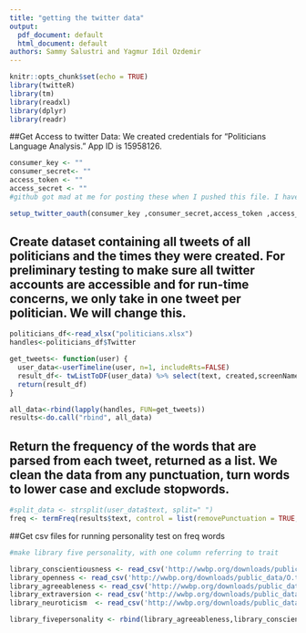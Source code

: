```yaml
---
title: "getting the twitter data"
output:
  pdf_document: default
  html_document: default
authors: Sammy Salustri and Yagmur Idil Ozdemir
---
```


```r
knitr::opts_chunk$set(echo = TRUE)
library(twitteR)
library(tm)
library(readxl)
library(dplyr)
library(readr)
```

##Get Access to twitter Data: We created credentials for "Politicians Language Analysis." App ID is 15958126.  

```r

consumer_key <- ""
consumer_secret<- ""
access_token <- ""
access_secret <- ""
#github got mad at me for posting these when I pushed this file. I have the actual numbers on my computer.

setup_twitter_oauth(consumer_key ,consumer_secret,access_token ,access_secret)
```

## Create dataset containing all tweets of all politicians and the times they were created. For preliminary testing to make sure all twitter accounts are accessible and for run-time concerns, we only take in one tweet per politician. We will change this. 

```r

politicians_df<-read_xlsx("politicians.xlsx")
handles<-politicians_df$Twitter

get_tweets<- function(user) {
  user_data<-userTimeline(user, n=1, includeRts=FALSE)
  result_df<- twListToDF(user_data) %>% select(text, created,screenName)
  return(result_df)
}

all_data<-rbind(lapply(handles, FUN=get_tweets))
results<-do.call("rbind", all_data)

```

## Return the frequency of the words that are parsed from each tweet, returned as a list. We clean the data from any punctuation, turn words to lower case and exclude stopwords. 

```r
#split_data <- strsplit(user_data$text, split=" ")
freq <- termFreq(results$text, control = list(removePunctuation = TRUE, tolower = TRUE, stopwords = TRUE))

```


##Get csv files for running personality test on freq words
```r
#make library five personality, with one column referring to trait 

library_conscientiousness <- read_csv('http://wwbp.org/downloads/public_data/C.top100.1to3grams.gender_age_controlled.rmatrix.csv') %>% mutate(trait = "conscientiousness") %>% select(-con)
library_openness <- read_csv('http://wwbp.org/downloads/public_data/O.top100.1to3grams.gender_age_controlled.rmatrix.csv') %>% mutate(trait = "openness") %>% select(-ope)
library_agreeableness <- read_csv('http://wwbp.org/downloads/public_data/A.top100.1to3grams.gender_age_controlled.rmatrix.csv') %>% mutate(trait = "agreeableness") %>% select(-agr)
library_extraversion <- read_csv('http://wwbp.org/downloads/public_data/E.top100.1to3grams.gender_age_controlled.rmatrix.csv') %>% mutate(trait = "extraversion") %>% select(-ext)
library_neuroticism  <- read_csv('http://wwbp.org/downloads/public_data/N.top100.1to3grams.gender_age_controlled.rmatrix.csv') %>% mutate(trait = "neuroticism") %>% select(-neu)

library_fivepersonality <- rbind(library_agreeableness,library_conscientiousness,library_extraversion, library_neuroticism, library_agreeableness)


```
